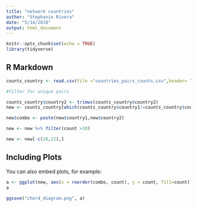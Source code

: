 ```yaml
---
title: "network countries"
author: "Stephanie Rivera"
date: "5/14/2018"
output: html_document
---
```


```r
knitr::opts_chunk$set(echo = TRUE)
library(tidyverse)
```

## R Markdown


```r
counts_country <- read.csv(file ="countries_pairs_counts.csv",header= TRUE, sep=",",stringsAsFactors = FALSE)

#filter for unique pairs

counts_country$country2 <- trimws(counts_country$country2)
new <- counts_country[which(counts_country$country1!=counts_country$country2),]

new$combo <- paste(new$country1,new$country2)

new <- new %>% filter(count >10)

new <- new[-c(26,21),]

```

## Including Plots

You can also embed plots, for example:

```r

a <- ggplot(new, aes(x = reorder(combo, count), y = count, fill=count)) + geom_bar(stat= "identity")+ theme(axis.text.x = element_text(angle = 90, hjust = 1)) + scale_fill_gradient(low = "red", high = "green") + ggtitle("Country counts for article contributors") + xlab(label = "Countries (count > 10)") + ylab(label = "Count") + coord_flip() 
a 

```

```r
ggsave("chord_diagram.png", a)
```

